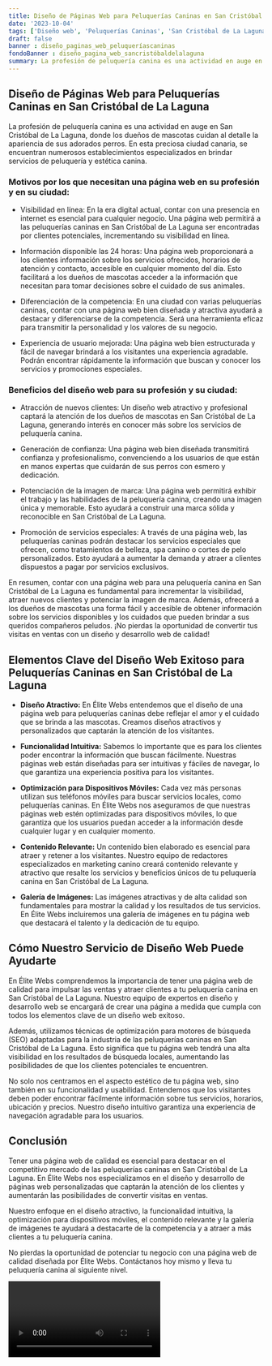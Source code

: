 ```yaml
---
title: Diseño de Páginas Web para Peluquerías Caninas en San Cristóbal de La Laguna
date: '2023-10-04'
tags: ['Diseño web', 'Peluquerías Caninas', 'San Cristóbal de La Laguna']
draft: false
banner : diseño_paginas_web_peluqueríascaninas
fondoBanner : diseño_pagina_web_sancristóbaldelalaguna
summary: La profesión de peluquería canina es una actividad en auge en San Cristóbal de La Laguna, donde los dueños de mascotas cuidan al detalle la apariencia de sus adorados perros. En esta preciosa ciudad canaria, se encuentran numerosos establecimientos especializados en brindar servicios de peluquería y estética canina.
---
```


## Diseño de Páginas Web para Peluquerías Caninas en San Cristóbal de La Laguna

La profesión de peluquería canina es una actividad en auge en San Cristóbal de La Laguna, donde los dueños de mascotas cuidan al detalle la apariencia de sus adorados perros. En esta preciosa ciudad canaria, se encuentran numerosos establecimientos especializados en brindar servicios de peluquería y estética canina.

### Motivos por los que necesitan una página web en su profesión y en su ciudad:

- Visibilidad en línea: En la era digital actual, contar con una presencia en internet es esencial para cualquier negocio. Una página web permitirá a las peluquerías caninas en San Cristóbal de La Laguna ser encontradas por clientes potenciales, incrementando su visibilidad en línea.

- Información disponible las 24 horas: Una página web proporcionará a los clientes información sobre los servicios ofrecidos, horarios de atención y contacto, accesible en cualquier momento del día. Esto facilitará a los dueños de mascotas acceder a la información que necesitan para tomar decisiones sobre el cuidado de sus animales.

- Diferenciación de la competencia: En una ciudad con varias peluquerías caninas, contar con una página web bien diseñada y atractiva ayudará a destacar y diferenciarse de la competencia. Será una herramienta eficaz para transmitir la personalidad y los valores de su negocio.

- Experiencia de usuario mejorada: Una página web bien estructurada y fácil de navegar brindará a los visitantes una experiencia agradable. Podrán encontrar rápidamente la información que buscan y conocer los servicios y promociones especiales.

### Beneficios del diseño web para su profesión y su ciudad:

- Atracción de nuevos clientes: Un diseño web atractivo y profesional captará la atención de los dueños de mascotas en San Cristóbal de La Laguna, generando interés en conocer más sobre los servicios de peluquería canina.

- Generación de confianza: Una página web bien diseñada transmitirá confianza y profesionalismo, convenciendo a los usuarios de que están en manos expertas que cuidarán de sus perros con esmero y dedicación.

- Potenciación de la imagen de marca: Una página web permitirá exhibir el trabajo y las habilidades de la peluquería canina, creando una imagen única y memorable. Esto ayudará a construir una marca sólida y reconocible en San Cristóbal de La Laguna.

- Promoción de servicios especiales: A través de una página web, las peluquerías caninas podrán destacar los servicios especiales que ofrecen, como tratamientos de belleza, spa canino o cortes de pelo personalizados. Esto ayudará a aumentar la demanda y atraer a clientes dispuestos a pagar por servicios exclusivos.

En resumen, contar con una página web para una peluquería canina en San Cristóbal de La Laguna es fundamental para incrementar la visibilidad, atraer nuevos clientes y potenciar la imagen de marca. Además, ofrecerá a los dueños de mascotas una forma fácil y accesible de obtener información sobre los servicios disponibles y los cuidados que pueden brindar a sus queridos compañeros peludos. ¡No pierdas la oportunidad de convertir tus visitas en ventas con un diseño y desarrollo web de calidad!

<GifSeo />

<Cta />

## Elementos Clave del Diseño Web Exitoso para Peluquerías Caninas en San Cristóbal de La Laguna

- **Diseño Atractivo:** En Élite Webs entendemos que el diseño de una página web para peluquerías caninas debe reflejar el amor y el cuidado que se brinda a las mascotas. Creamos diseños atractivos y personalizados que captarán la atención de los visitantes.

- **Funcionalidad Intuitiva:** Sabemos lo importante que es para los clientes poder encontrar la información que buscan fácilmente. Nuestras páginas web están diseñadas para ser intuitivas y fáciles de navegar, lo que garantiza una experiencia positiva para los visitantes.

- **Optimización para Dispositivos Móviles:** Cada vez más personas utilizan sus teléfonos móviles para buscar servicios locales, como peluquerías caninas. En Élite Webs nos aseguramos de que nuestras páginas web estén optimizadas para dispositivos móviles, lo que garantiza que los usuarios puedan acceder a la información desde cualquier lugar y en cualquier momento.

- **Contenido Relevante:** Un contenido bien elaborado es esencial para atraer y retener a los visitantes. Nuestro equipo de redactores especializados en marketing canino creará contenido relevante y atractivo que resalte los servicios y beneficios únicos de tu peluquería canina en San Cristóbal de La Laguna.

- **Galería de Imágenes:** Las imágenes atractivas y de alta calidad son fundamentales para mostrar la calidad y los resultados de tus servicios. En Élite Webs incluiremos una galería de imágenes en tu página web que destacará el talento y la dedicación de tu equipo.

## Cómo Nuestro Servicio de Diseño Web Puede Ayudarte

En Élite Webs comprendemos la importancia de tener una página web de calidad para impulsar las ventas y atraer clientes a tu peluquería canina en San Cristóbal de La Laguna. Nuestro equipo de expertos en diseño y desarrollo web se encargará de crear una página a medida que cumpla con todos los elementos clave de un diseño web exitoso.

Además, utilizamos técnicas de optimización para motores de búsqueda (SEO) adaptadas para la industria de las peluquerías caninas en San Cristóbal de La Laguna. Esto significa que tu página web tendrá una alta visibilidad en los resultados de búsqueda locales, aumentando las posibilidades de que los clientes potenciales te encuentren.

No solo nos centramos en el aspecto estético de tu página web, sino también en su funcionalidad y usabilidad. Entendemos que los visitantes deben poder encontrar fácilmente información sobre tus servicios, horarios, ubicación y precios. Nuestro diseño intuitivo garantiza una experiencia de navegación agradable para los usuarios.

## Conclusión

Tener una página web de calidad es esencial para destacar en el competitivo mercado de las peluquerías caninas en San Cristóbal de La Laguna. En Élite Webs nos especializamos en el diseño y desarrollo de páginas web personalizadas que captarán la atención de los clientes y aumentarán las posibilidades de convertir visitas en ventas.

Nuestro enfoque en el diseño atractivo, la funcionalidad intuitiva, la optimización para dispositivos móviles, el contenido relevante y la galería de imágenes te ayudará a destacarte de la competencia y a atraer a más clientes a tu peluquería canina.

No pierdas la oportunidad de potenciar tu negocio con una página web de calidad diseñada por Élite Webs. Contáctanos hoy mismo y lleva tu peluquería canina al siguiente nivel.

<Video />

<CtaBot job='Peluquerías Caninas' city='San Cristóbal de La Laguna'/>

<Gmaps query='San Cristóbal de La Laguna+españa+maps' />